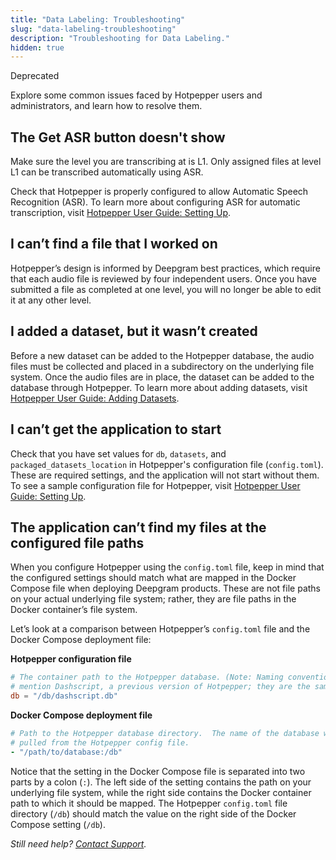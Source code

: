 ```yaml
---
title: "Data Labeling: Troubleshooting"
slug: "data-labeling-troubleshooting"
description: "Troubleshooting for Data Labeling."
hidden: true
---
```


<span class="dg-badge deprecated">Deprecated</span>

Explore some common issues faced by Hotpepper users and administrators, and learn how to resolve them.

## The Get ASR button doesn't show

Make sure the level you are transcribing at is L1. Only assigned files at level L1 can be transcribed automatically using ASR.

Check that Hotpepper is properly configured to allow Automatic Speech Recognition (ASR). To learn more about configuring ASR for automatic transcription, visit [Hotpepper User Guide: Setting Up](/on-prem/optional-components/hotpepper/setting-up/).

## I can’t find a file that I worked on

Hotpepper’s design is informed by Deepgram best practices, which require that each audio file is reviewed by four independent users. Once you have submitted a file as completed at one level, you will no longer be able to edit it at any other level.

## I added a dataset, but it wasn’t created

Before a new dataset can be added to the Hotpepper database, the audio files must be collected and placed in a subdirectory on the underlying file system. Once the audio files are in place, the dataset can be added to the database through Hotpepper. To learn more about adding datasets, visit [Hotpepper User Guide: Adding Datasets](/on-prem/optional-components/hotpepper/managing-datasets/#adding-datasets).

## I can’t get the application to start

Check that you have set values for `db`, `datasets`, and `packaged_datasets_location` in Hotpepper's configuration file (`config.toml`). These are required settings, and the application will not start without them. To see a sample configuration file for Hotpepper, visit [Hotpepper User Guide: Setting Up](/on-prem/optional-components/hotpepper/setting-up/).

## The application can’t find my files at the configured file paths

When you configure Hotpepper using the `config.toml` file, keep in mind that the configured settings should match what are mapped in the Docker Compose file when deploying Deepgram products. These are not file paths on your actual underlying file system; rather, they are file paths in the Docker container’s file system.

Let’s look at a comparison between Hotpepper’s `config.toml` file and the Docker Compose deployment file:

**Hotpepper configuration file**

```toml
# The container path to the Hotpepper database. (Note: Naming conventions may
# mention Dashscript, a previous version of Hotpepper; they are the same tool.)
db = "/db/dashscript.db"
```

**Docker Compose deployment file**

```yaml
# Path to the Hotpepper database directory.  The name of the database will be
# pulled from the Hotpepper config file.
- "/path/to/database:/db"
```

Notice that the setting in the Docker Compose file is separated into two parts by a colon (`:`). The left side of the setting contains the path on your underlying file system, while the right side contains the Docker container path to which it should be mapped. The Hotpepper `config.toml` file directory (`/db`) should match the value on the right side of the Docker Compose setting (`/db`).

_Still need help? [Contact Support](/support/)._
